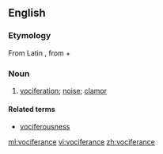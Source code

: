 ==English==

===Etymology===
From Latin {{term|vociferor|vōciferor|shout|lang=la}}, from {{term|vox|vōx|voice|lang=la}} + {{term|fero|ferō|carry|lang=la}}

===Noun===
{{en-noun|-}}
# {{rare}} [[vociferation]]; [[noise]]; [[clamor]]
<!-- [[R. Browning]] no passage in Webster-->
====Related terms====
* [[vociferousness]]

[[ml:vociferance]]
[[vi:vociferance]]
[[zh:vociferance]]